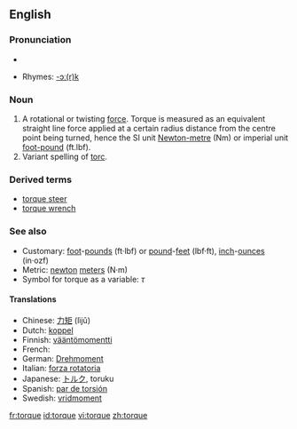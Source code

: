 ==English==

===Pronunciation===
*{{audio|en-us-torque.ogg|Audio (US)}}

*Rhymes: [[Rhymes:English:-ɔː(r)k|-ɔː(r)k]]

===Noun===
{{en-noun|-}}
# A rotational or twisting [[force]].  Torque is measured as an equivalent straight line force applied at a certain radius distance from the centre point being turned, hence the SI unit [[Newton-metre]] (Nm) or imperial unit [[foot-pound]] (ft.lbf).
# Variant spelling of [[torc]].

===Derived terms===
*[[torque steer]]
*[[torque wrench]]

===See also===
*Customary: [[foot]]-[[pound-force|pounds]] (ft·lbf) or [[pound-force|pound]]-[[feet]] (lbf·ft), [[inch]]-[[ounce-force|ounces]] (in·ozf)
*Metric: [[newton]] [[meter]]s (N·m)
*Symbol for torque as a variable:  ''&tau;''

====Translations====
*Chinese: [[力矩]] (lìjǔ)
*Dutch: [[koppel]] {{n}}
*Finnish: [[vääntömomentti]]
*French: {{t|fr|torque|m}}
*German: [[Drehmoment]] {{n}}
*Italian: [[forza rotatoria]] {{f}}
*Japanese: [[トルク]], toruku
*Spanish: [[par de torsión]]
*Swedish: [[vridmoment]]


[[fr:torque]]
[[id:torque]]
[[vi:torque]]
[[zh:torque]]
